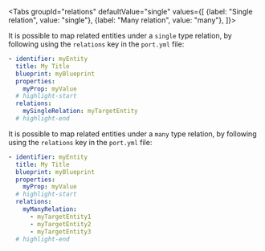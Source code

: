 
<Tabs groupId="relations" defaultValue="single" values={[
{label: "Single relation", value: "single"},
{label: "Many relation", value: "many"},
]}>

<TabItem value="single">

It is possible to map related entities under a `single` type relation, by following using the `relations` key in the `port.yml` file:

```yaml showLineNumbers
- identifier: myEntity
  title: My Title
  blueprint: myBlueprint
  properties:
    myProp: myValue
  # highlight-start
  relations:
    mySingleRelation: myTargetEntity
  # highlight-end
```

</TabItem>

<TabItem value="many">

It is possible to map related entities under a `many` type relation, by following using the `relations` key in the `port.yml` file:

```yaml showLineNumbers
- identifier: myEntity
  title: My Title
  blueprint: myBlueprint
  properties:
    myProp: myValue
  # highlight-start
  relations:
    myManyRelation:
      - myTargetEntity1
      - myTargetEntity2
      - myTargetEntity3
  # highlight-end
```

</TabItem>
</Tabs>

